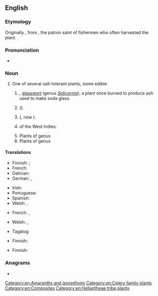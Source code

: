 ==English==
{{rfi|en}}
{{wikipedia}}

===Etymology===
Originally {{m|en|sampiere}}, from {{etyl|fr|en}} {{m|fr|Saint Pierre}}, the patron saint of fishermen who often harvested the plant.

===Pronunciation===
* {{a|UK}} {{IPA|en|/ˈsæm.faɪ.ə(ɹ)/|/ˈsæm.fə(ɹ)/}}

===Noun===
{{en-noun|~}}

# One of several salt-tolerant plants, some edible
## {{vern|marsh samphire|Marsh samphire}}, [[glasswort]] (genus ''[[Salicornia]]''), a plant once burned to produce ash used to make soda glass.
## {{l|en|rock samphire|Rock samphire}} (''{{ll|mul|Crithmum maritimum}}'').
## {{vern|golden samphire|Golden samphire}} ({{taxlink|Inula crithmoides|species|ver=191008}}, now {{taxlink|Limbarda crithmoides|species|ver=191008}}).
## {{taxlink|Borrichia arborescens|species}} of the West Indies.
## Plants of genus {{taxlink|Sarcocornia|genus}}
## Plants of genus {{taxlink|Tecticornia|genus}}

====Translations====
{{trans-top|marsh samphire}}
* Finnish: {{t+|fi|suolayrtti}} {{q|Salicornia}}; {{t+|fi|punasuolayrtti}} {{q|Salicornia europaea}}
* French: {{t+|fr|salicorne|f}}
* Galician: {{t|gl|salicor|m}}
* German: {{t+|de|Queller|m}}, {{t|de|Glasschmelz|m}}
{{trans-mid}}
* Irish: {{t|ga|lus na gloine|m}}
* Portuguese: {{t|pt|salicórnia|f}}
* Spanish: {{t+|es|salicornia|f}}
* Welsh: {{t|cy|llyrlys|m}}, {{t|cy|chwyn hallt|m}}
{{trans-bottom}}

{{trans-see|rock samphire}}

{{trans-top|golden samphire}}
* French: {{t+|fr|inule fausse criste|f}}, {{t+|fr|inule perce-pierre|f}}
{{trans-mid}}
* Welsh: {{t|cy|sampier y geifr|m}}, {{t|cy|cedowydd sugnol|m}}
{{trans-bottom}}

{{trans-top|Borrichia arborescens}}
* Tagalog: {{t|tl|dampalit}}
{{trans-mid}}
{{trans-bottom}}

{{trans-top|plant of the genus ''Sarcocornia''}}
* Finnish: {{t+|fi|suolasormikki}}
{{trans-mid}}
{{trans-bottom}}

{{trans-top|plant of the genus ''Tecticornia''}}
* Finnish: {{t+|fi|nivelsarvi}}
{{trans-mid}}
{{trans-bottom}}

===Anagrams===
* {{anagrams|en|a=aehimprs|pesharim|seraphim}}

[[Category:en:Amaranths and goosefoots]]
[[Category:en:Celery family plants]]
[[Category:en:Composites]]
[[Category:en:Heliantheae tribe plants]]